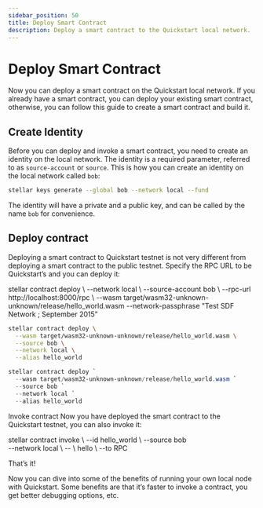 ```yaml
---
sidebar_position: 50
title: Deploy Smart Contract
description: Deploy a smart contract to the Quickstart local network.
---
```


# Deploy Smart Contract

Now you can deploy a smart contract on the Quickstart local network. If you already have a smart contract, you can deploy your existing smart contract, otherwise, you can follow this guide to create a smart contract and build it. 

## Create Identity
Before you can deploy and invoke a smart contract, you need to create an identity on the local network. The identity is a required parameter, referred to as `source-account` or `source`. This is how you can create an identity on the local network called `bob`:

```sh
stellar keys generate --global bob --network local --fund
```

The identity will have a private and a public key, and can be called by the name `bob` for convenience. 

## Deploy contract
Deploying a smart contract to Quickstart testnet is not very different from deploying a smart contract to the public testnet. Specify the RPC URL to be Quickstart’s and you can deploy it:

stellar contract deploy \ --network local \ --source-account bob \ --rpc-url http://localhost:8000/rpc \ --wasm target/wasm32-unknown- unknown/release/hello_world.wasm --network-passphrase "Test SDF Network ; September 2015"

<Tabs groupId="platform" defaultValue={getPlatform()}>
<TabItem value="unix" label="macOS/Linux">

```sh
stellar contract deploy \
  --wasm target/wasm32-unknown-unknown/release/hello_world.wasm \
  --source bob \
  --network local \
  --alias hello_world
```

</TabItem>

<TabItem value="windows" label="Windows (PowerShell)">

```powershell
stellar contract deploy `
  --wasm target/wasm32-unknown-unknown/release/hello_world.wasm `
  --source bob `
  --network local `
  --alias hello_world
```

</TabItem>
</Tabs>


Invoke contract
Now you have deployed the smart contract to the Quickstart testnet, you can also invoke it:

stellar contract invoke \ 
  --id hello_world \ 
  --source bob \
  --network local \ 
  -- \ 
  hello \ 
  --to RPC


That’s it!

Now you can dive into some of the benefits of running your own local node with Quickstart. Some benefits are that it’s faster to invoke a contract, you get better debugging options, etc.


